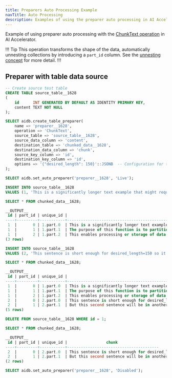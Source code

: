 ```yaml
---
title: Preparers Auto Processing Example
navTitle: Auto Processing
description: Examples of using the preparer auto processing in AI Accelerator.
---
```


Example of using preparer auto processing with the [ChunkText operation](../primitives#chunk-text) in AI Accelerator.

!!! Tip
This operation transforms the shape of the data, automatically unnesting collections by introducing a `part_id` column. See the [unnesting concept](../concepts#unnesting) for more detail.
!!!

## Preparer with table data source

```sql
-- Create source test table
CREATE TABLE source_table__1628
(
    id      INT GENERATED BY DEFAULT AS IDENTITY PRIMARY KEY,
    content TEXT NOT NULL
);

SELECT aidb.create_table_preparer(
    name => 'preparer__1628',
    operation => 'ChunkText',
    source_table => 'source_table__1628',
    source_data_column => 'content',
    destination_table => 'chunked_data__1628',
    destination_data_column => 'chunk',
    source_key_column => 'id',
    destination_key_column => 'id',
    options => '{"desired_length": 150}'::JSONB  -- Configuration for the ChunkText operation
);

SELECT aidb.set_auto_preparer('preparer__1628', 'Live');

INSERT INTO source_table__1628
VALUES (1, 'This is a significantly longer text example that might require splitting into smaller chunks. The purpose of this function is to partition text data into segments of a specified maximum length, for example, this sentence 145 is characters. This enables processing or storage of data in manageable parts.');
```

```sql
SELECT * FROM chunked_data__1628;

__OUTPUT__
 id | part_id | unique_id |                                                                       chunk
----+---------+-----------+---------------------------------------------------------------------------------------------------------------------------------------------------
 1  |       0 | 1.part.0  | This is a significantly longer text example that might require splitting into smaller chunks.
 1  |       1 | 1.part.1  | The purpose of this function is to partition text data into segments of a specified maximum length, for example, this sentence 145 is characters.
 1  |       2 | 1.part.2  | This enables processing or storage of data in manageable parts.
(3 rows)
```

```sql
INSERT INTO source_table__1628
VALUES (2, 'This sentence is short enough for desired_length=150 so it wont be chunked. But this second sentence will be in another chunk since both together are over 150 characters.');
```

```sql
SELECT * FROM chunked_data__1628;

__OUTPUT__
 id | part_id | unique_id |                                                                       chunk
----+---------+-----------+---------------------------------------------------------------------------------------------------------------------------------------------------
 1  |       0 | 1.part.0  | This is a significantly longer text example that might require splitting into smaller chunks.
 1  |       1 | 1.part.1  | The purpose of this function is to partition text data into segments of a specified maximum length, for example, this sentence 145 is characters.
 1  |       2 | 1.part.2  | This enables processing or storage of data in manageable parts.
 2  |       0 | 2.part.0  | This sentence is short enough for desired_length=150 so it wont be chunked.
 2  |       1 | 2.part.1  | But this second sentence will be in another chunk since both together are over 150 characters.
(5 rows)
```

```sql
DELETE FROM source_table__1628 WHERE id = 1;
```

```sql
SELECT * FROM chunked_data__1628;

__OUTPUT__
 id | part_id | unique_id |                 chunk
----+---------+-----------+----------------------------------------
 2  |       0 | 2.part.0  | This sentence is short enough for desired_length=150 so it wont be chunked.
 2  |       1 | 2.part.1  | But this second sentence will be in another chunk since both together are over 150 characters.
(2 rows)
```

```sql
SELECT aidb.set_auto_preparer('preparer__1628', 'Disabled');
```
